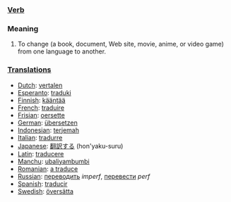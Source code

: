 ===[[Verb]]===

=== Meaning ===

#To change (a book, document, Web site, movie, anime, or video game) from one language to another.

===[[Translation]]s===
*[[Dutch]]: [[vertalen]]
*[[Esperanto]]: [[traduki]]
*[[Finnish]]: [[kääntää]]
*[[French]]: [[traduire]]
*[[Frisian]]: [[oersette]]
*[[German]]: [[übersetzen]]
*[[Indonesian]]: [[terjemah]]
*[[Italian]]: [[tradurre]]
*[[Japanese]]: [[翻訳する]] (hon'yaku-suru)
*[[Latin]]: [[traducere]]
*[[Manchu]]: [[ubaliyambumbi]]
*[[Romanian]]: [[a traduce]]
*[[Russian]]: [[переводить]] ''imperf'', [[перевести]] ''perf''
*[[Spanish]]: [[traducir]]
*[[Swedish]]: [[översätta]]